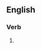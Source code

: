 ==English==

===Verb===
{{head|en|verb form}}

# {{present participle of|expectorate|lang=en|nocat=1}}